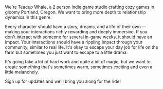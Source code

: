 We're Teacup Whale, a 2 person indie game studio crafting cozy games in gloomy Portland, Oregon. We want to bring more depth to relationship dynamics in this genre.

Every character should have a story, dreams, and a life of their own &mdash; making your interactions richly rewarding and deeply immersive. If you don't interact with someone for several in-game weeks, it should have an impact. Your interactions should have a rippling impact through your community, similar to real life. It's okay to escape your day job for life on the farm but sometimes you just want to escape to a little drama.

It's going take a lot of hard work and quite a bit of magic, but we want to create something that's sometimes warm, sometimes exciting and even a little melancholy.

Sign up for updates and we'll bring you along for the ride!
